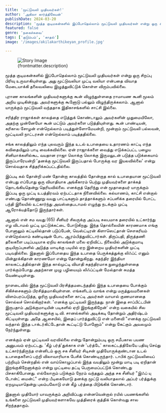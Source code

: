 ```yaml
---
title: 'மூட்டுவலி முதியவர்கள்!'
author: 'அகிலா கார்த்திகேயன்'
publishDate: 2024-03-20
description: 'மூத்த குடிமகன்களில் இப்போதெல்லாம் மூட்டுவலி முதியவர்கள் என்று ஒரு சிறப்பு பிரிவு உருவாகியுள்ளது. அது மூட்டுவலியா...'
featured: false
genre: 'நகைச்சுவை'
tags: ['குடும்பம்', 'காதல்']
image: '/images/akilakarthikeyan_profile.jpg'

---
```

<figure>
  <img src={frontmatter.image} alt="Story Image" class="w-full rounded-lg shadow-lg" />
  <figcaption class="text-gray-600 text-sm mt-2">{frontmatter.description}</figcaption>
</figure>

மூத்த குடிமகன்களில் இப்போதெல்லாம் மூட்டுவலி முதியவர்கள் என்று ஒரு சிறப்பு பிரிவு உருவாகியுள்ளது. அது மூட்டுவலியா முட்டி வலியா என்பதை விவாத மேடையாக்கி தலைவலியை இழுத்துவிட்டுக் கொள்ள விரும்பவில்லை.

புராண காலங்களின் முதியவர்களுக்கு கூன் விழுந்துள்ளதை ராமாயண கூனி மூலம் அறிய முடிகின்றது. அவர்களுக்கு கூனோடு பல்லும் விழுந்திருக்கலாம். ஆனால் யாருக்கும் மூட்டுவலி வந்ததாக இதிகாசங்களில் சாட்சி இல்லை.

சரித்திர ராஜாக்கள் காலத்தை எடுத்துக் கொண்டாலும் அவர்களின் முதுமையிலோ, அதற்கு முன்னேயோ கூன் மட்டும் அவர்களை படுத்தியுள்ளது. கூன் பாண்டியன், கரிகால சோழன் என்றெல்லாம் படித்துள்ளோமேயன்றி, மூன்றாம் மூட்டுவலி பல்லவன், மூட்டிவலி நாட்டரசன் என்றெல்லாம் படித்ததில்லை.

சங்க காலத்திலும் எந்த புலவரும் இந்த உடல் உபாதையை உதாரணம் காட்டி எந்த கவிதையிலும் பாடி வைக்கவில்லை. ஏன் ராஜாக்களை வைத்து எடுக்கப்பட்ட பழைய சினிமாக்களில்கூட வயதான ராஜா லொக்கு லொக்கு இருமலுடன் படுத்த படுக்கையாய் இருப்பாரேயன்றி 'தனக்கு மூட்டுவலி இருப்பதால் போருக்கு வர இயலவில்லை' என்று சொல்வதாக சித்தரிக்கப்பட்டதில்லை.

இப்படி கல் தோன்றி மண் தோன்றா காலத்தில் தோன்றாத கால் உபாதையான மூட்டுவலி என்பது எப்போது ஒரு வியாதியாக அங்கீகாரம் பெற்று முதியவர்களை தாக்கத் தொடங்கியதென்று தெரியவில்லை. எனக்குத் தெரிந்து என் மூதாதையர் யாருக்கும் இப்படி ஒரு முட்டி உபத்திரவம் ஏற்பட்டதாக நினைவில்லை. கல்யாணம், காட்சி என்றால் எண்பது தொண்ணூறு வயது பாட்டிகளும் தாத்தாக்களும் சப்பளிக்க தரையில் போட்ட பந்தி இலையில் உட்கார்ந்து அவஸ்தைபடாமல் எழுந்து நடக்கும் முட்டி ஆரோக்யத்தோடு இருந்தார்கள்.

ஆனால் என் சம வயது (65) சீனியர் சிலருக்கு அப்படி சுலபமாக தரையில் உட்கார்ந்து எழ விடாமல் முட்டி முட்டுக்கட்டை போடுகிறது. இந்த தொல்லையின் காரணமாக எங்கு போனாலும் கட்டிலில்தான் படுப்பேன், வெஸ்ட்டிரன் கிளாஸெட்தான் சௌகரியம் என்றெல்லாம் கண்டிஷன் போட ஆரம்பித்துவிட்டார்கள்.
திருப்பதி, திருத்தணி தலைகளை படிப்படியாக ஏறிய காலங்கள் மலை ஏறிவிட்ட நிலையில் அடுக்குமாடி குடியிருப்புகளில் அடுத்த மாடிக்கு படியில் ஏற இன்றைய முதியர்களின் முட்டி படிவதில்லை.
இதனால் இப்போதைய இந்த உபாதை பெருக்கத்துக்கு லிஃப்ட் எனும் மின்தூக்கிதான் காரணமோ என்று தோன்றுகிறது. சுதந்திர இந்தியா காலகட்டத்தில்தான் இந்த கால்முட்டி வியாதி சுதந்திரமாக நுழைந்துள்ளதை பார்க்கும்போது அதற்கான முழு பழியையும் லிஃப்ட்டின் மேல்தான் சுமத்த வேண்டியுள்ளது.

நாளடைவில் இந்த மூட்டுவலி பிரசித்தமடைந்ததில் இந்த உபாதையை போக்கும் சிகிச்சைகளும் பிரசித்தமாகியுள்ளன. எங்களிடம் வாங்க என்று மருத்துவமனைகள் விளம்பரப்படுத்த, ஓரிரு முதியவர்களை காட்டி அவர்கள் வாயால் குணமானதை சொல்லச் சொல்கிறார்கள். 'எனக்கு முட்டிவலி இருந்தது. நான் இதை சாப்பிட்டபின் இருபதாம் அடுக்குமாடியின் படிகளில் ஏறி இறங்குகிறேன்' என்ற வகையில் சில மூட்டிவலி முதியவர்களுக்கு டி.வி. சானல்களில் அடிக்கடி தோன்றும் அதிர்ஷ்டம் கிட்டியுள்ளது.
அதே ஆசையில், இதைப் பார்த்துவிட்டு என் மனைவி "எனக்கு மூட்டுவலி வந்தால் இந்த டாக்டர்கிட்டேதான் கூட்டிட்டு போனோம்" என்று கேட்கும் அவலமும் நேர்ந்துள்ளது.

எனக்கும் ஏன் முட்டிவலி வரவில்லை என்று தோன்றும்படி ஒரு சமீபகால பயண அனுபவம் ஏற்பட்டது. 'கீழ் பர்த்'துக்காக என் 'பர்த்டே' காலகட்டத்திலேயே பதிவு செய்து உட்கார்ந்திருந்த என்னிடம் ஒரு சக சீனியர் சிடிசன் முதியோருக்குண்டான உடல் உபாதைகளைப் பற்றி விலாவாரியாக பேசிக் கொண்டிருந்தார்.
டாபிக் மூட்டுவலியைப் பற்றியும் சென்றதில் என் வாய்கொழுப்பால் இந்த வயதிலும் மூன்று மாடி படி ஏறிதான் இறங்குகிறேனாக்கும் என்று முட்டியை தட்டி பெருமைப்பட்டுக் கொண்டது பிசகாகிபோனது.
எல்லோரும் படுக்கும் நேரம் வந்ததும் அந்த சக சீனியர் "இஃப் யு டோன்ட் மைன்ட்" என்ற பீடிகையோடு தனக்கு மூட்டு வலியாதலால் அப்பர் பர்த்துக்கு ஏறமுடியாதென்று புலம்பலோடு என் கீழ் பர்த்தை பிடுங்கிக் கொண்டார்.

இதனால் முதியோர் யாவருக்கும் அறிவிப்பது என்னவென்றால் ரயில் பயணங்களில் உங்களை மூட்டுவலி முதியவர்களாகவே முத்திரைக் குத்திக் கொள்வது சால சிறந்ததாகும்.
